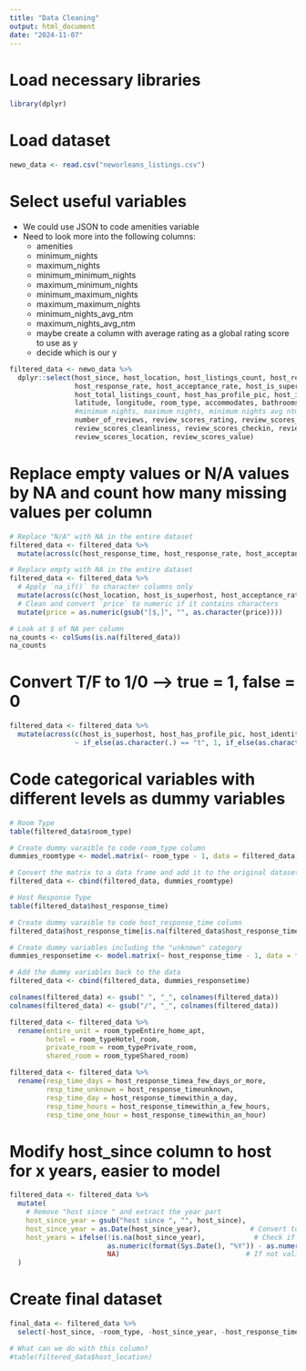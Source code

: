 ---
title: "Data Cleaning"
output: html_document
date: "2024-11-07"
---

# Load necessary libraries

```{r}

library(dplyr)

```

# Load dataset

```{r}

newo_data <- read.csv("neworleans_listings.csv")

```

# Select useful variables

- We could use JSON to code amenities variable
- Need to look more into the following columns:
  - amenities
  - minimum_nights 
  - maximum_nights
  - minimum_minimum_nights
  - maximum_minimum_nights
  - minimum_maximum_nights
  - maximum_maximum_nights
  - minimum_nights_avg_ntm
  - maximum_nights_avg_ntm  
  - maybe create a column with average rating as a global rating score to use as y
  - decide which is our y

```{r}

filtered_data <- newo_data %>% 
  dplyr::select(host_since, host_location, host_listings_count, host_response_time,
                host_response_rate, host_acceptance_rate, host_is_superhost,
                host_total_listings_count, host_has_profile_pic, host_identity_verified,
                latitude, longitude, room_type, accommodates, bathrooms, beds, price, 
                #minimum nights, maximum nights, minimum nights avg ntm, maximum nights avg ntm,
                number_of_reviews, review_scores_rating, review_scores_accuracy,
                review_scores_cleanliness, review_scores_checkin, review_scores_communication, 
                review_scores_location, review_scores_value)

```

# Replace empty values or N/A values by NA and count how many missing values per column

```{r}

# Replace "N/A" with NA in the entire dataset
filtered_data <- filtered_data %>%
  mutate(across(c(host_response_time, host_response_rate, host_acceptance_rate), ~ na_if(., "N/A")))

# Replace empty with NA in the entire dataset
filtered_data <- filtered_data %>%
  # Apply `na_if()` to character columns only
  mutate(across(c(host_location, host_is_superhost, host_acceptance_rate), ~ na_if(., ""))) %>%
  # Clean and convert `price` to numeric if it contains characters
  mutate(price = as.numeric(gsub("[$,]", "", as.character(price))))

# Look at $ of NA per column
na_counts <- colSums(is.na(filtered_data))
na_counts

```
# Convert T/F to 1/0 --> true = 1, false = 0

```{r}

filtered_data <- filtered_data %>%
  mutate(across(c(host_is_superhost, host_has_profile_pic, host_identity_verified),
                ~ if_else(as.character(.) == "t", 1, if_else(as.character(.) == "f", 0, NA_real_))))

```

# Code categorical variables with different levels as dummy variables

```{r}

# Room Type
table(filtered_data$room_type)

# Create dummy varaible to code room_type column
dummies_roomtype <- model.matrix(~ room_type - 1, data = filtered_data)

# Convert the matrix to a data frame and add it to the original dataset
filtered_data <- cbind(filtered_data, dummies_roomtype)

# Host Response Type
table(filtered_data$host_response_time)

# Create dummy varaible to code host_response_time column
filtered_data$host_response_time[is.na(filtered_data$host_response_time)] <- "unknown"

# Create dummy variables including the "unknown" category
dummies_responsetime <- model.matrix(~ host_response_time - 1, data = filtered_data)

# Add the dummy variables back to the data
filtered_data <- cbind(filtered_data, dummies_responsetime)

colnames(filtered_data) <- gsub(" ", "_", colnames(filtered_data))
colnames(filtered_data) <- gsub("/", "_", colnames(filtered_data))

filtered_data <- filtered_data %>%
  rename(entire_unit = room_typeEntire_home_apt,
         hotel = room_typeHotel_room,
         private_room = room_typePrivate_room,
         shared_room = room_typeShared_room)

filtered_data <- filtered_data %>%
  rename(resp_time_days = host_response_timea_few_days_or_more,
         resp_time_unknown = host_response_timeunknown,
         resp_time_day = host_response_timewithin_a_day,
         resp_time_hours = host_response_timewithin_a_few_hours,
         resp_time_one_hour = host_response_timewithin_an_hour)

```

# Modify host_since column to host for x years, easier to model

```{r}

filtered_data <- filtered_data %>%
  mutate(
    # Remove "host since " and extract the year part
    host_since_year = gsub("host since ", "", host_since),
    host_since_year = as.Date(host_since_year),            # Convert to Date
    host_years = ifelse(!is.na(host_since_year),            # Check if the date is valid
                        as.numeric(format(Sys.Date(), "%Y")) - as.numeric(format(host_since_year, "%Y")),
                        NA)                               # If not valid, set as NA
  )

```

# Create final dataset

```{r}

final_data <- filtered_data %>%
  select(-host_since, -room_type, -host_since_year, -host_response_time)

# What can we do with this column?
#table(filtered_data$host_location)

```